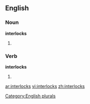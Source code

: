 ==English==

===Noun===
'''interlocks'''

# {{plural of |[[interlock]]}}

===Verb===
'''interlocks'''

# {{third-person singular of|[[interlock]]}}

[[Category:English plurals]]

[[ar:interlocks]]
[[vi:interlocks]]
[[zh:interlocks]]